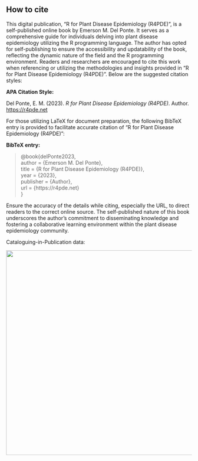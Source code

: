 ## How to cite {.unnumbered}

This digital publication, "R for Plant Disease Epidemiology (R4PDE)", is a self-published online book by Emerson M. Del Ponte. It serves as a comprehensive guide for individuals delving into plant disease epidemiology utilizing the R programming language. The author has opted for self-publishing to ensure the accessibility and updatability of the book, reflecting the dynamic nature of the field and the R programming environment. Readers and researchers are encouraged to cite this work when referencing or utilizing the methodologies and insights provided in "R for Plant Disease Epidemiology (R4PDE)". Below are the suggested citation styles:

**APA Citation Style:**

Del Ponte, E. M. (2023). *R for Plant Disease Epidemiology (R4PDE)*. Author. [https://r4pde.net](https://r4pde.net/)

For those utilizing LaTeX for document preparation, the following BibTeX entry is provided to facilitate accurate citation of "R for Plant Disease Epidemiology (R4PDE)":

**BibTeX entry:**

> \@book{delPonte2023,<BR> author = {Emerson M. Del Ponte},<BR> title = {R for Plant Disease Epidemiology (R4PDE)},<BR> year = {2023},<BR> publisher = {Author},<BR> url = {https://r4pde.net}<BR> }

Ensure the accuracy of the details while citing, especially the URL, to direct readers to the correct online source. The self-published nature of this book underscores the author's commitment to disseminating knowledge and fostering a collaborative learning environment within the plant disease epidemiology community.

Cataloguing-in-Publication data:

![](imgs/ficha_cip.png){width="555"}
